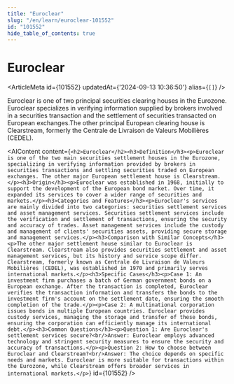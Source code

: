 ```yaml
---
title: "Euroclear"
slug: "/en/learn/euroclear-101552"
id: "101552"
hide_table_of_contents: true
---
```



# Euroclear

<ArticleMeta id={101552} updatedAt={'2024-09-13 10:36:50'} alias={`[]`} />
<div className='border-solid border-b border-t-0 my-4 border-[var(--ifm-color-gray-300)]' />

Euroclear is one of two principal securities clearing houses in the Eurozone. Euroclear specializes in verifying information supplied by brokers involved in a securities transaction and the settlement of securities transacted on European exchanges.The other principal European clearing house is Clearstream, formerly the Centrale de Livraison de Valeurs Mobilières (CEDEL).

<AIContent content={`<h2>Euroclear</h2><h3>Definition</h3><p>Euroclear is one of the two main securities settlement houses in the Eurozone, specializing in verifying information provided by brokers in securities transactions and settling securities traded on European exchanges. The other major European settlement house is Clearstream.</p><h3>Origin</h3><p>Euroclear was established in 1968, initially to support the development of the European bond market. Over time, it expanded its services to cover a wider range of securities and markets.</p><h3>Categories and Features</h3><p>Euroclear's services are mainly divided into two categories: securities settlement services and asset management services. Securities settlement services include the verification and settlement of transactions, ensuring the security and accuracy of trades. Asset management services include the custody and management of clients' securities assets, providing secure storage and management services.</p><h3>Comparison with Similar Concepts</h3><p>The other major settlement house similar to Euroclear is Clearstream. Clearstream also provides securities settlement and asset management services, but its history and service scope differ. Clearstream, formerly known as Centrale de Livraison de Valeurs Mobilières (CEDEL), was established in 1970 and primarily serves international markets.</p><h3>Specific Cases</h3><p>Case 1: An investment firm purchases a batch of German government bonds on a European exchange. After the transaction is completed, Euroclear verifies the transaction information and transfers the bonds to the investment firm's account on the settlement date, ensuring the smooth completion of the trade.</p><p>Case 2: A multinational corporation issues bonds in multiple European countries. Euroclear provides custody services, managing the storage and transfer of these bonds, ensuring the corporation can efficiently manage its international debt.</p><h3>Common Questions</h3><p>Question 1: Are Euroclear's settlement services secure?<br/>Answer: Euroclear employs advanced technology and stringent security measures to ensure the security and accuracy of transactions.</p><p>Question 2: How to choose between Euroclear and Clearstream?<br/>Answer: The choice depends on specific needs and markets. Euroclear is more suitable for transactions within the Eurozone, while Clearstream offers broader services in international markets.</p>`} id={101552} />
